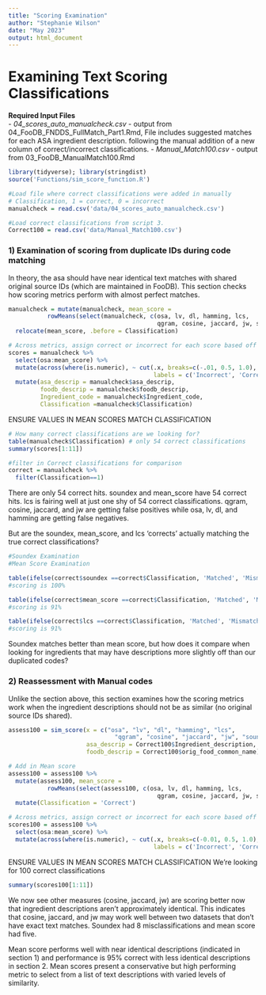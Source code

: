 ```yaml
---
title: "Scoring Examination"
author: "Stephanie Wilson"
date: "May 2023"
output: html_document
---
```


#  Examining Text Scoring Classifications

__Required Input Files__  
  - *04_scores_auto_manualcheck.csv* - output from 04_FooDB_FNDDS_FullMatch_Part1.Rmd, File includes suggested matches for each ASA ingredient description.  following the manual addition of a new column of correct/incorrect classifications.
  - *Manual_Match100.csv* - output from 03_FooDB_ManualMatch100.Rmd
  
```r
library(tidyverse); library(stringdist)
source('Functions/sim_score_function.R')
```
  
```r
#Load file where correct classifications were added in manually
# Classification, 1 = correct, 0 = incorrect
manualcheck = read.csv('data/04_scores_auto_manualcheck.csv') 

#Load correct classifications from script 3. 
Correct100 = read.csv('data/Manual_Match100.csv')
```

### 1) Examination of scoring from duplicate IDs during code matching

In theory, the asa should have near identical text matches with shared original source IDs (which are maintained in FooDB). This section checks how scoring metrics perform with almost perfect matches. 

```r
manualcheck = mutate(manualcheck, mean_score = 
           rowMeans(select(manualcheck, c(osa, lv, dl, hamming, lcs, 
                                          qgram, cosine, jaccard, jw, soundex)))) %>%
  relocate(mean_score, .before = Classification)

# Across metrics, assign correct or incorrect for each score based off a 0.5 score threshold
scores = manualcheck %>%
  select(osa:mean_score) %>%
  mutate(across(where(is.numeric), ~ cut(.x, breaks=c(-.01, 0.5, 1.0), 
                                         labels = c('Incorrect', 'Correct')))) %>%
  mutate(asa_descrip = manualcheck$asa_descrip,
         foodb_descrip = manualcheck$foodb_descrip,
         Ingredient_code = manualcheck$Ingredient_code,
         Classification =manualcheck$Classification) 
```

ENSURE VALUES IN MEAN SCORES MATCH CLASSIFICATION 
```r
# How many correct classifications are we looking for?
table(manualcheck$Classification) # only 54 correct classifications
summary(scores[1:11])

#filter in Correct classifications for comparison
correct = manualcheck %>%
  filter(Classification==1)
```
There are only 54 correct hits. soundex and mean_score have 54 correct hits. lcs is fairing well at just one shy of 54 correct classifications. qgram, cosine, jaccard, and jw are getting false positives while osa, lv, dl, and hamming are getting false negatives.

But are the soundex, mean_score, and lcs 'corrects' actually matching the true correct classifications?
```r
#Soundex Examination
#Mean Score Examination

table(ifelse(correct$soundex ==correct$Classification, 'Matched', 'Mismatched'))
#scoring is 100%

table(ifelse(correct$mean_score ==correct$Classification, 'Matched', 'Mismatched'))
#scoring is 91%

table(ifelse(correct$lcs ==correct$Classification, 'Matched', 'Mismatched'))
#scoring is 91%
```

Soundex matches better than mean score, but how does it compare when looking for ingredients that may have descriptions more slightly off than our duplicated codes?


### 2) Reassessment with Manual codes
Unlike the section above, this section examines how the scoring metrics work when the ingredient descriptions should not be as similar (no original source IDs shared).

```r
assess100 = sim_score(x = c("osa", "lv", "dl", "hamming", "lcs", 
                              "qgram", "cosine", "jaccard", "jw", "soundex"),
                      asa_descrip = Correct100$Ingredient_description, 
                      foodb_descrip = Correct100$orig_food_common_name)

# Add in Mean score
assess100 = assess100 %>%
  mutate(assess100, mean_score = 
           rowMeans(select(assess100, c(osa, lv, dl, hamming, lcs, 
                                          qgram, cosine, jaccard, jw, soundex)))) %>%
  mutate(Classification = 'Correct')
```


```r
# Across metrics, assign correct or incorrect for each score based off a 0.5 score threshold
scores100 = assess100 %>%
  select(osa:mean_score) %>%
  mutate(across(where(is.numeric), ~ cut(.x, breaks=c(-0.01, 0.5, 1.0), 
                                         labels = c('Incorrect', 'Correct')))) 
```

ENSURE VALUES IN MEAN SCORES MATCH CLASSIFICATION 
We're looking for 100 correct classifications

```r
summary(scores100[1:11])
```
We now see other measures (cosine, jaccard, jw) are scoring better now that ingredient descriptions aren't approximately identical. This indicates that cosine, jaccard, and jw may work well between two datasets that don't have exact text matches. Soundex had 8 misclassifications and mean score had five. 

Mean score performs well with near identical descriptions (indicated in section 1) and performance is 95% correct with less identical descriptions in section 2.  Mean scores present a conservative but high performing metric to select from a list of text descriptions with varied levels of similarity.



